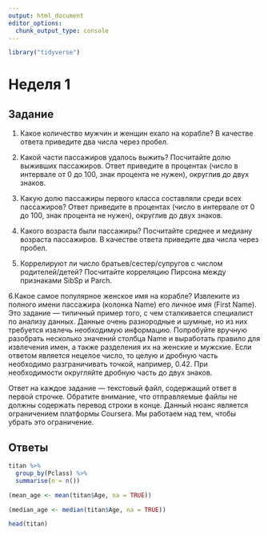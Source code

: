 ```yaml
---
output: html_document
editor_options: 
  chunk_output_type: console
---
```

```r
library("tidyverse")
```

# Неделя 1

## Задание
1. Какое количество мужчин и женщин ехало на корабле? В качестве ответа приведите два числа через пробел.

2. Какой части пассажиров удалось выжить? Посчитайте долю выживших пассажиров. Ответ приведите в процентах (число в интервале от 0 до 100, знак процента не нужен), округлив до двух знаков.

3. Какую долю пассажиры первого класса составляли среди всех пассажиров? Ответ приведите в процентах (число в интервале от 0 до 100, знак процента не нужен), округлив до двух знаков.

4. Какого возраста были пассажиры? Посчитайте среднее и медиану возраста пассажиров. В качестве ответа приведите два числа через пробел.

5. Коррелируют ли число братьев/сестер/супругов с числом родителей/детей? Посчитайте корреляцию Пирсона между признаками SibSp и Parch.

6.Какое самое популярное женское имя на корабле? Извлеките из полного имени пассажира (колонка Name) его личное имя (First Name). Это задание — типичный пример того, с чем сталкивается специалист по анализу данных. Данные очень разнородные и шумные, но из них требуется извлечь необходимую информацию. Попробуйте вручную разобрать несколько значений столбца Name и выработать правило для извлечения имен, а также разделения их на женские и мужские.
Если ответом является нецелое число, то целую и дробную часть необходимо разграничивать точкой, например, 0.42. При необходимости округляйте дробную часть до двух знаков.

Ответ на каждое задание — текстовый файл, содержащий ответ в первой строчке. Обратите внимание, что отправляемые файлы не должны содержать перевод строки в конце. Данный нюанс является ограничением платформы Coursera. Мы работаем над тем, чтобы убрать это ограничение.

## Ответы

```r
titan %>%
  group_by(Pclass) %>%
  summarise(n = n())
```

```r
(mean_age <- mean(titan$Age, na = TRUE))

(median_age <- median(titan$Age, na = TRUE))

```

```r
head(titan)
```


